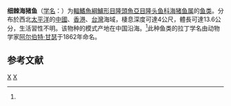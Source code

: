 {{Speciesbox 
| genus = Halichoeres
| species = tenuispinis
| status = LC
| status_system = IUCN3.1
| image = HonBRmesu.jpg
| authority = [[阿尔伯特·甘瑟|Günther]], 1862<ref name='id7743'>{{cite web| url =http://www.bioinfo.cn/db05/BjdwSpecies.php?action=view&id=7743| title =细棘海猪鱼| work =《中国动物物种编目数据库》| publisher =中国科学院微生物研究所| author =中国科学院动物研究所| accessdate =2009-04-16| deadurl =yes| archiveurl =https://web.archive.org/web/20160305055711/http://www.bioinfo.cn/db05/BjdwSpecies.php?action=view&id=7743| archivedate =2016-03-05}}</ref>
| synonyms = *''Platyglossus tenuispinis, [[阿尔伯特·甘瑟|Günther]], 1862'' 
*''Halichoeres tenuispinnis, [[阿尔伯特·甘瑟|Günther]], 1862 ''
*''Artisia festiva, de Beaufort, 1939 ''
}}

'''细棘海猪鱼'''（[[学名|学名]]：{{lang|la|''Halichoeres tenuispinis''}}）为[[輻鰭魚綱|輻鰭魚綱]][[鱸形目|鱸形目]][[隆頭魚亞目|隆頭魚亞目]][[隆头鱼科|隆头鱼科]][[海猪鱼属|海猪鱼属]]的[[鱼类|鱼类]]。分布於西北[[太平洋|太平洋]]的[[中國|中國]]、[[香港|香港]]、[[台灣|台灣]]海域，棲息深度可達4公尺，體長可達13.6公分，生活習性不明。该物种的模式产地在中国沿海。<ref name='id7743'/>此种鱼类的拉丁学名由动物学家[[阿尔伯特·甘瑟|阿尔伯特·甘瑟]]于1862年命名。

== 参考文献 ==
{{reflist}}

{{Taxonbar|from=Q596586}}

[[Category:海猪鱼属|X]]
[[Category:1862年描述的鱼类|X]]